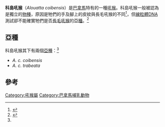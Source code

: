 {{Speciesbox
| name = 科島吼猴<ref name=msw3>{{MSW3 Groves|pages=148-149}}</ref>
| status = VU
| status_system = iucn3.1
| status_ref = <ref name=iucn>{{IUCN2011.2|assessors=Cuarón, A. D., Shedden, A., Rodríguez-Luna, E., de Grammont, P. C. & Link, A.|year=2008|id=43899|title=Alouatta palliata ssp. coibensis|version=2011.2|downloaded=19 January 2012}}</ref>
| genus = Alouatta
| species = coibensis
| authority = [[歐德菲爾德·湯瑪斯|Thomas]]，1902
| subdivision_ranks = [[亞種|亞種]]
| subdivision =
* ''A. c. coibensis''
* ''A. c. trabeata''
}}

'''科島吼猴'''（''Alouatta coibensis''）是[[巴拿馬|巴拿馬]]特有的一種[[吼猴|吼猴]]。科島吼猴一般被認為是獨立的[[物種|物種]]，原因是牠們的手及腳上的皮紋與長毛吼猴的不同<ref name=pic>{{cite book en|title=The Pictorial Guide to the Living Primates|url=https://archive.org/details/pictorialguideto00rowe|author=Rowe, N.|page=[https://archive.org/details/pictorialguideto00rowe/page/n116 109]|year=1996|isbn=0-9648825-0-7|publisher=Pogonias Press|location=East Hampton, N.Y.}}</ref>，但[[線粒體DNA|線粒體DNA]]測試卻不能確實牠們是否[[長毛吼猴|長毛吼猴]]的[[亞種|亞種]]。<ref name=perspectives>{{cite book en | author = Rylands, Groves, Mittermeier, Cortes-Ortiz & Hines | editor = Estrada, A.; Garber, P.A.; Pavelka, M.S.M.; Luecke, L. | chapter = Taxonomy and Distributions of Mesoamerican Primates | title = New Perspectives in the Study of Mesoamerican Primates | isbn=978-0-387-25854-6 | year = 2006| page = 53 |publisher = Springer}}</ref>

==亞種==
科島吼猴其下有兩個[[亞種|亞種]]：<ref name=msw3/>
* ''A. c. coibensis''
* ''A. c. trabeata''

==參考==
{{reflist}}
{{Taxonbar|from=Q951736}}

[[Category:吼猴屬|Category:吼猴屬]]
[[Category:巴拿馬哺乳動物|Category:巴拿馬哺乳動物]]
